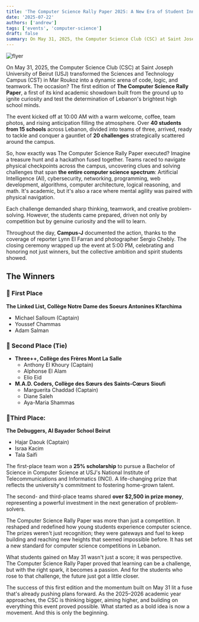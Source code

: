 ```yaml
---
title: 'The Computer Science Rally Paper 2025: A New Era of Student Innovation'
date: '2025-07-22'
authors: ['andrew']
tags: ['events', 'computer-science']
draft: false
summary: On May 31, 2025, the Computer Science Club (CSC) at Saint Joseph University of Beirut (USJ) transformed the Sciences and Technology Campus (CST) in Mar Roukoz into a dynamic arena of code, logic, and teamwork. The occasion? The first edition of The Computer Science Rally Paper, a first of its kind academic showdown built from the ground up to ignite curiosity and test the determination of Lebanon's brightest high school minds.
---
```


![flyer](/static/images/events/csrp25/IMG_0047.JPG)

On May 31, 2025, the Computer Science Club (CSC) at Saint Joseph University of Beirut (USJ) transformed the Sciences and Technology Campus (CST) in Mar Roukoz into a dynamic arena of code, logic, and teamwork. The occasion? The first edition of **The Computer Science Rally Paper**, a first of its kind academic showdown built from the ground up to ignite curiosity and test the determination of Lebanon's brightest high school minds.

The event kicked off at 10:00 AM with a warm welcome, coffee, team photos, and rising anticipation filling the atmosphere. Over **40 students from 15 schools** across Lebanon, divided into teams of three, arrived, ready to tackle and conquer a gauntlet of **20 challenges** strategically scattered around the campus.

So, how exactly was The Computer Science Rally Paper executed? Imagine a treasure hunt and a hackathon fused together. Teams raced to navigate physical checkpoints across the campus, uncovering clues and solving challenges that span **the entire computer science spectrum**: Artificial Intelligence (AI), cybersecurity, networking, programming, web development, algorithms, computer architecture, logical reasoning, and math. It's academic, but it's also a race where mental agility was paired with physical navigation.

Each challenge demanded sharp thinking, teamwork, and creative problem-solving. However, the students came prepared, driven not only by competition but by genuine curiosity and the will to learn.

Throughout the day, **Campus-J** documented the action, thanks to the coverage of reporter Lynn El Farran and photographer Sergio Chebly. The closing ceremony wrapped up the event at 5:00 PM, celebrating and honoring not just winners, but the collective ambition and spirit students showed.

## The Winners

### 🥇 First Place

**The Linked List, Collège Notre Dame des Soeurs Antonines Kfarchima**
- Michael Salloum (Captain)
- Youssef Chammas
- Adam Salman

### 🥈 Second Place (Tie)

- **Three++, Collège des Frères Mont La Salle**
    - Anthony El Khoury (Captain)
    - Alphonse El Alam
    - Elio Eid
- **M.A.D. Coders, Collège des Sœurs des Saints-Cœurs Sioufi**
    - Marguerita Chaddad (Captain)
    - Diane Saleh
    - Aya-Maria Shammas

### 🥉Third Place: 

**The Debuggers, Al Bayader School Beirut**
- Hajar Daouk (Captain)
- Israa Kacim
- Tala Saifi

The first-place team won a **25% scholarship** to pursue a Bachelor of Science in Computer Science at USJ's National Institute of Telecommunications and Informatics (INCI). A life-changing prize that reflects the university's commitment to fostering home-grown talent.

The second- and third-place teams shared **over $2,500 in prize money**, representing a powerful investment in the next generation of problem-solvers.

The Computer Science Rally Paper was more than just a competition. It reshaped and redefined how young students experience computer science. The prizes weren't just recognition; they were gateways and fuel to keep building and reaching new heights that seemed impossible before. It has set a new standard for computer science competitions in Lebanon.

What students gained on May 31 wasn't just a score; it was perspective. The Computer Science Rally Paper proved that learning can be a challenge, but with the right spark, it becomes a passion. And for the students who rose to that challenge, the future just got a little closer.

The success of this first edition and the momentum built on May 31 lit a fuse that's already pushing plans forward. As the 2025–2026 academic year approaches, the CSC is thinking bigger, aiming higher, and building on everything this event proved possible. What started as a bold idea is now a movement. And this is only the beginning.